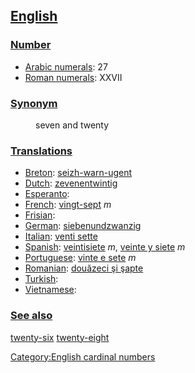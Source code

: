 == [[English]] ==

=== [[Number]] ===

*[[w:Arabic Numerals|Arabic numerals]]: 27
*[[w:Roman numerals|Roman numerals]]: XXVII

=== [[Synonym]] ===
:seven and twenty

=== [[Translations]] ===

*[[Breton]]: [[seizh-warn-ugent]]
*[[Dutch]]: [[zevenentwintig]]
*[[Esperanto]]:
*[[French]]: [[vingt-sept]] ''m''
*[[Frisian]]:
*[[German]]: [[siebenundzwanzig]]
*[[Italian]]: [[venti sette]]
*[[Spanish]]: [[veintisiete]] ''m'', [[veinte y siete]] ''m''
*[[Portuguese]]: [[vinte e sete]] ''m''
*[[Romanian]]: [[douăzeci şi şapte]]
*[[Turkish]]:
*[[Vietnamese]]:

=== [[See also]] ===

[[twenty-six]] [[twenty-eight]]

[[Category:English cardinal numbers]]